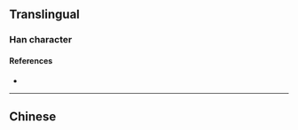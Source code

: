 {{also|濱}}
{{character info/new}}
==Translingual==
{{Han simplified forms|濱|浜|滨}}

===Han character===
{{Han char|rn=85|rad=水|as=10|sn=13|four=|canj=EJOC|ids=⿰氵宾}}

====References====
* {{Han ref|kx=0643.241|hdz=31708.040|uh=6EE8|ud=28392}}

----

==Chinese==
{{zh-see|濱}}
